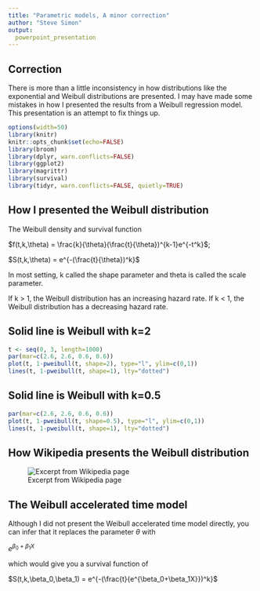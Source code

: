 ```yaml
---
title: "Parametric models, A minor correction"
author: "Steve Simon"
output: 
  powerpoint_presentation
---
```


## Correction

There is more than a little inconsistency in how distributions like the exponential and Weibull distributions are presented. I may have made some mistakes in how I presented the results from a Weibull regression model. This presentation is an attempt to fix things up.

```r
options(width=50)
library(knitr)
knitr::opts_chunk$set(echo=FALSE)
library(broom)
library(dplyr, warn.conflicts=FALSE)
library(ggplot2)
library(magrittr)
library(survival)
library(tidyr, warn.conflicts=FALSE, quietly=TRUE)
```

## How I presented the Weibull distribution

The Weibull density and survival function

$f(t,k,\theta) = \frac{k}{\theta}(\frac{t}{\theta})^{k-1}e^{-t^k}$;

$S(t,k,\theta) = e^{-(\frac{t}{\theta})^k}$ 

In most setting, k called the shape parameter and theta is called the scale parameter.

If k > 1, the Weibull distribution has an increasing hazard rate. If k < 1, the Weibull distribution has a decreasing hazard rate.

## Solid line is Weibull with k=2

```r
t <- seq(0, 3, length=1000)
par(mar=c(2.6, 2.6, 0.6, 0.6))
plot(t, 1-pweibull(t, shape=2), type="l", ylim=c(0,1))
lines(t, 1-pweibull(t, shape=1), lty="dotted")
```

## Solid line is Weibull with k=0.5

```r
par(mar=c(2.6, 2.6, 0.6, 0.6))
plot(t, 1-pweibull(t, shape=0.5), type="l", ylim=c(0,1))
lines(t, 1-pweibull(t, shape=1), lty="dotted")
```

## How Wikipedia presents the Weibull distribution

![Excerpt from Wikipedia page](../images/weibull_wikipedia.png)

## The Weibull accelerated time model

Although I did not present the Weibull accelerated time model directly, you can infer that it replaces the parameter $\theta$ with 

$e^{\beta_0+\beta_1X}$

which would give you a survival function of

$S(t,k,\beta_0,\beta_1) = e^{-(\frac{t}{e^{\beta_0+\beta_1X}})^k}$ 



